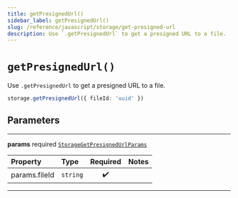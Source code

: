 ```yaml
---
title: getPresignedUrl()
sidebar_label: getPresignedUrl()
slug: /reference/javascript/storage/get-presigned-url
description: Use `.getPresignedUrl` to get a presigned URL to a file.
---
```


# `getPresignedUrl()`

Use `.getPresignedUrl` to get a presigned URL to a file.

```ts
storage.getPresignedUrl({ fileId: 'uuid' })
```

## Parameters

---

**<span className="parameter-name">params</span>** <span className="optional-status">required</span> [`StorageGetPresignedUrlParams`](/reference/docgen/javascript/storage/types/storage-get-presigned-url-params)

| Property                                                                                  | Type     | Required | Notes |
| :---------------------------------------------------------------------------------------- | :------- | :------: | :---- |
| <span className="parameter-name"><span className="light-grey">params.</span>fileId</span> | `string` |    ✔️    |       |

---
